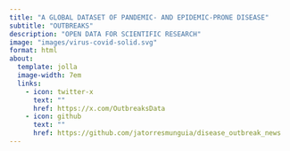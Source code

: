 ---
title: "A GLOBAL DATASET OF PANDEMIC- AND EPIDEMIC-PRONE DISEASE"
subtitle: "OUTBREAKS"
description: "OPEN DATA FOR SCIENTIFIC RESEARCH"
image: "images/virus-covid-solid.svg"
format: html
about:
  template: jolla
  image-width: 7em
  links:
    - icon: twitter-x
      text: ""
      href: https://x.com/OutbreaksData
    - icon: github
      text: ""
      href: https://github.com/jatorresmunguia/disease_outbreak_news
---

<div class="background"></div>

